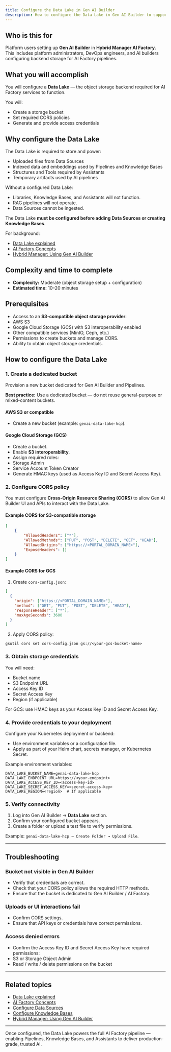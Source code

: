 ```yaml
---
title: Configure the Data Lake in Gen AI Builder
description: How to configure the Data Lake in Gen AI Builder to support content storage and AI pipelines.
---
```


## Who is this for

Platform users setting up **Gen AI Builder** in **Hybrid Manager AI Factory**.
This includes platform administrators, DevOps engineers, and AI builders configuring backend storage for AI Factory pipelines.

## What you will accomplish

You will configure a **Data Lake** — the object storage backend required for AI Factory services to function.

You will:

-   Create a storage bucket
-   Set required CORS policies
-   Generate and provide access credentials

## Why configure the Data Lake

The Data Lake is required to store and power:

-   Uploaded files from Data Sources
-   Indexed data and embeddings used by Pipelines and Knowledge Bases
-   Structures and Tools required by Assistants
-   Temporary artifacts used by AI pipelines

Without a configured Data Lake:

-   Libraries, Knowledge Bases, and Assistants will not function.
-   RAG pipelines will not operate.
-   Data Sources cannot be ingested.

The Data Lake **must be configured before adding Data Sources or creating Knowledge Bases**.

For background:

- [Data Lake explained](edb-postgres-ai/ai-factory/learn/explained/data-lake-explained)
- [AI Factory Concepts](edb-postgres-ai/ai-factory/learn/explained/ai-factory-concepts)
- [Hybrid Manager: Using Gen AI Builder](edb-postgres-ai/hybrid-manager/ai-factory/gen-ai/builder)

## Complexity and time to complete

-   **Complexity:** Moderate (object storage setup + configuration)
-   **Estimated time:** 10–20 minutes

## Prerequisites

-   Access to an **S3-compatible object storage provider**:
-   AWS S3
-   Google Cloud Storage (GCS) with S3 interoperability enabled
-   Other compatible services (MinIO, Ceph, etc.)
-   Permissions to create buckets and manage CORS.
-   Ability to obtain object storage credentials.

## How to configure the Data Lake

### 1. Create a dedicated bucket

Provision a new bucket dedicated for Gen AI Builder and Pipelines.

**Best practice:** Use a dedicated bucket — do not reuse general-purpose or mixed-content buckets.

#### AWS S3 or compatible

-   Create a new bucket (example: `genai-data-lake-hcp`).

#### Google Cloud Storage (GCS)

-   Create a bucket.
-   Enable **S3 interoperability**.
-   Assign required roles:
-   Storage Admin
-   Service Account Token Creator
-   Generate HMAC keys (used as Access Key ID and Secret Access Key).

### 2. Configure CORS policy

You must configure **Cross-Origin Resource Sharing (CORS)** to allow Gen AI Builder UI and APIs to interact with the Data Lake.

#### Example CORS for S3-compatible storage

```json
[
    {
        "AllowedHeaders": ["*"],
        "AllowedMethods": ["PUT", "POST", "DELETE", "GET", "HEAD"],
        "AllowedOrigins": ["https://<PORTAL_DOMAIN_NAME>"],
        "ExposeHeaders": []
    }
]
```

#### Example CORS for GCS

1.  Create `cors-config.json`:

```json
[
  {
    "origin": ["https://<PORTAL_DOMAIN_NAME>"],
    "method": ["GET", "PUT", "POST", "DELETE", "HEAD"],
    "responseHeader": ["*"],
    "maxAgeSeconds": 3600
  }
]
```

2.  Apply CORS policy:

```shell
gsutil cors set cors-config.json gs://<your-gcs-bucket-name>
```

### 3. Obtain storage credentials

You will need:

-   Bucket name
-   S3 Endpoint URL
-   Access Key ID
-   Secret Access Key
-   Region (if applicable)

For GCS: use HMAC keys as your Access Key ID and Secret Access Key.

### 4. Provide credentials to your deployment

Configure your Kubernetes deployment or backend:

-   Use environment variables or a configuration file.
-   Apply as part of your Helm chart, secrets manager, or Kubernetes Secret.

Example environment variables:

```shell
DATA_LAKE_BUCKET_NAME=genai-data-lake-hcp
DATA_LAKE_ENDPOINT_URL=https://<your-endpoint>
DATA_LAKE_ACCESS_KEY_ID=<access-key-id>
DATA_LAKE_SECRET_ACCESS_KEY=<secret-access-key>
DATA_LAKE_REGION=<region>  # If applicable
```

### 5. Verify connectivity

1.  Log into Gen AI Builder → **Data Lake** section.
2.  Confirm your configured bucket appears.
3.  Create a folder or upload a test file to verify permissions.

Example: `genai-data-lake-hcp → Create Folder → Upload File`.

* * *

## Troubleshooting

### Bucket not visible in Gen AI Builder

-   Verify that credentials are correct.
-   Check that your CORS policy allows the required HTTP methods.
-   Ensure that the bucket is dedicated to Gen AI Builder / AI Factory.

### Uploads or UI interactions fail

-   Confirm CORS settings.
-   Ensure that API keys or credentials have correct permissions.

### Access denied errors

-   Confirm the Access Key ID and Secret Access Key have required permissions:
-   S3 or Storage Object Admin
-   Read / write / delete permissions on the bucket

* * *

## Related topics

- [Data Lake explained](edb-postgres-ai/ai-factory/learn/explained/data-lake-explained)
- [AI Factory Concepts](edb-postgres-ai/ai-factory/learn/explained/ai-factory-concepts)
- [Configure Data Sources](../../../builder/libraries/data-sources)
- [Configure Knowledge Bases](../../../builder/libraries/knowledge-bases)
- [Hybrid Manager: Using Gen AI Builder](edb-postgres-ai/hybrid-manager/ai-factory/gen-ai/builder)

* * *

Once configured, the Data Lake powers the full AI Factory pipeline — enabling Pipelines, Knowledge Bases, and Assistants to deliver production-grade, trusted AI.
